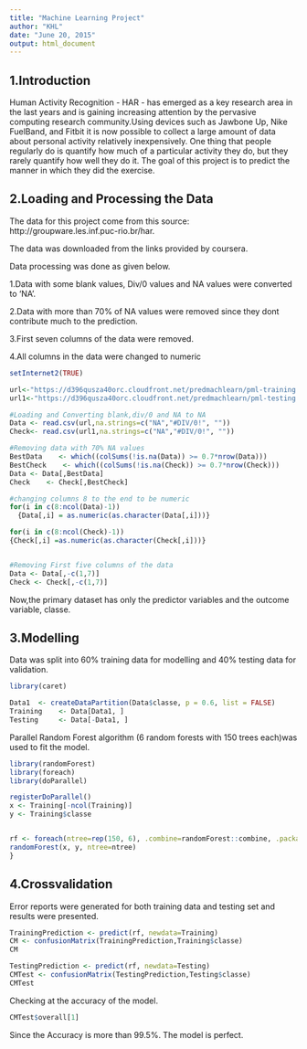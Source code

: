 ```yaml
---
title: "Machine Learning Project"
author: "KHL"
date: "June 20, 2015"
output: html_document
---
```

## 1.Introduction

Human Activity Recognition - HAR - has emerged as a key research area in the last years and is gaining increasing attention by the pervasive computing research community.Using devices such as Jawbone Up, Nike FuelBand, and Fitbit it is now possible to collect a large amount of data about personal activity relatively inexpensively. One thing that people regularly do is quantify how much of a particular activity they do, but they rarely quantify how well they do it. 
The goal of this project is to predict the manner in which they did the exercise. 

## 2.Loading and Processing the Data

The data for this project come from this source: http://groupware.les.inf.puc-rio.br/har.

The data was downloaded from the links provided by coursera.

Data processing was done as given below.

1.Data with some blank values, Div/0 values and NA values were converted to 'NA'.

2.Data with more than 70% of NA values were removed since they dont contribute much to the prediction.

3.First seven columns of the data were removed.

4.All columns in the data were changed to numeric

```r
setInternet2(TRUE)

url<-"https://d396qusza40orc.cloudfront.net/predmachlearn/pml-training.csv"
url1<-"https://d396qusza40orc.cloudfront.net/predmachlearn/pml-testing.csv"

#Loading and Converting blank,div/0 and NA to NA
Data <- read.csv(url,na.strings=c("NA","#DIV/0!", ""))
Check<- read.csv(url1,na.strings=c("NA","#DIV/0!", ""))

#Removing data with 70% NA values
BestData    <- which((colSums(!is.na(Data)) >= 0.7*nrow(Data)))
BestCheck    <- which((colSums(!is.na(Check)) >= 0.7*nrow(Check)))
Data <- Data[,BestData]
Check    <- Check[,BestCheck]

#changing columns 8 to the end to be numeric
for(i in c(8:ncol(Data)-1)) 
  {Data[,i] = as.numeric(as.character(Data[,i]))}

for(i in c(8:ncol(Check)-1))
{Check[,i] =as.numeric(as.character(Check[,i]))}


#Removing First five columns of the data 
Data <- Data[,-c(1,7)]
Check <- Check[,-c(1,7)]

```

Now,the primary dataset has only the predictor variables and the outcome variable, classe.

## 3.Modelling

Data was split into 60% training data for modelling and 40% testing data for validation.

```r
library(caret)

Data1  <- createDataPartition(Data$classe, p = 0.6, list = FALSE)
Training    <- Data[Data1, ]
Testing     <- Data[-Data1, ]
```

Parallel Random Forest algorithm (6 random forests with 150 trees each)was used to fit the model. 

```r
library(randomForest)
library(foreach)
library(doParallel)

registerDoParallel()
x <- Training[-ncol(Training)]
y <- Training$classe


rf <- foreach(ntree=rep(150, 6), .combine=randomForest::combine, .packages='randomForest') %dopar% {
randomForest(x, y, ntree=ntree) 
}
```

## 4.Crossvalidation

Error reports were generated for both training data and testing set and results were presented.
 
 
```r
TrainingPrediction <- predict(rf, newdata=Training)
CM <- confusionMatrix(TrainingPrediction,Training$classe)
CM

TestingPrediction <- predict(rf, newdata=Testing)
CMTest <- confusionMatrix(TestingPrediction,Testing$classe)
CMTest
```

Checking at the accuracy of the model.

```r
CMTest$overall[1]
```

Since the Accuracy is more than 99.5%. The model is perfect.








